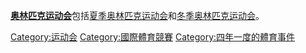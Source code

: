 {{Catmore}}
{{Commonscat|Olympic Games}}
'''[[奥林匹克运动会|奥林匹克运动会]]'''包括[[夏季奥林匹克运动会|夏季奥林匹克运动会]]和[[冬季奥林匹克运动会|冬季奥林匹克运动会]]。

[[Category:运动会|Category:运动会]]
[[Category:國際體育競賽|Category:國際體育競賽]]
[[Category:四年一度的體育事件|Category:四年一度的體育事件]]